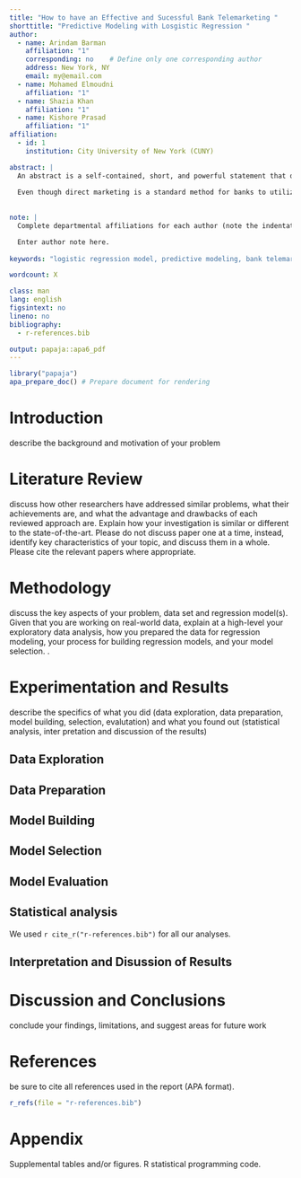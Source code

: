 ---
title: "How to have an Effective and Sucessful Bank Telemarketing "
shorttitle: "Predictive Modeling with Losgistic Regression "
author: 
  - name: Arindam Barman
    affiliation: "1"
    corresponding: no    # Define only one corresponding author
    address: New York, NY
    email: my@email.com
  - name: Mohamed Elmoudni
    affiliation: "1"
  - name: Shazia Khan
    affiliation: "1"
  - name: Kishore Prasad
    affiliation: "1"
affiliation:
  - id: 1
    institution: City University of New York (CUNY)

abstract: |
  An abstract is a self-contained, short, and powerful statement that describes a larger work. Components vary according to discipline. An abstract of a social science or scientific work may contain the scope, purpose, results, and contents of the work. An abstract of a humanities work may contain the thesis, background, and conclusion of the larger work. An abstract is not a review, nor does it evaluate the work being abstracted. While it contains key words found in the larger work, the abstract is an original document rather than an excerpted passage.
  
  Even though direct marketing is a standard method for banks to utilize in the face of global competition and financial unstability, it has, however, been shown to exhibit poor performance. The telemearketing calls are simply not answered or answered and immediately disconnected. It is however welcomed by the right person who is in need of the the financial relief. The aim of this exercise is to target clients more effectively and effeciently based on the data from a portuguese bank telelmarketing effort. 
  
  
note: |  
  Complete departmental affiliations for each author (note the indentation, if you start a new paragraph).

  Enter author note here.
  
keywords: "logistic regression model, predictive modeling, bank telemarketing, direct marketing"

wordcount: X

class: man
lang: english
figsintext: no
lineno: no
bibliography:
  - r-references.bib

output: papaja::apa6_pdf
---

```{r message = FALSE, warning = FALSE}
library("papaja")
apa_prepare_doc() # Prepare document for rendering
```

# Introduction
  describe the background and motivation of your problem

# Literature Review
  discuss how other researchers have addressed similar problems, what their achievements are, and what the advantage and drawbacks of each reviewed approach are.  Explain how your investigation is similar or different to the state-of-the-art.  Please do not discuss paper one at a time, instead, identify key characteristics of your topic, and discuss them in a whole. Please cite the relevant papers where appropriate.  
  
# Methodology
  discuss the key aspects of your problem, data set and regression model(s). Given that you are working on real-world data, explain at a high-level your exploratory data analysis, how you prepared the data for regression modeling, your process for building regression models, and your model selection. . <!-- 21-word solution (Simmons, Nelson & Simonsohn, 2012; retrieved from http://ssrn.com/abstract=2160588) -->

# Experimentation and Results
  describe the specifics of what you did (data exploration, data preparation, model building, selection, evalutation) and what you found out (statistical analysis, inter pretation and discussion of the results)
   
## Data Exploration

## Data Preparation

## Model Building

## Model Selection

## Model Evaluation

## Statistical analysis
We used `r cite_r("r-references.bib")` for all our analyses.

## Interpretation and Disussion of Results

# Discussion and Conclusions
   conclude your findings, limitations, and suggest areas for future work

# References
   be sure to cite all references used in the report (APA format). 
```{r create_r-references}
r_refs(file = "r-references.bib")
```

# Appendix
  Supplemental tables and/or figures.
  R statistical programming code. 

\setlength{\parindent}{-0.5in}
\setlength{\leftskip}{0.5in}
\setlength{\parskip}{11pt}
